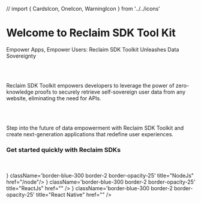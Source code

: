 // import { CardsIcon, OneIcon, WarningIcon } from '../../icons'

# Welcome to Reclaim SDK Tool Kit
<p class='text-blue-300 italic'>Empower Apps, Empower Users: Reclaim SDK Toolkit Unleashes Data Sovereignty</p>
<br></br>

<p class='font-semibold'>Reclaim SDK Toolkit empowers developers to leverage the power of zero-knowledge proofs to securely retrieve self-sovereign user data from any website, eliminating the need for APIs. </p>
<br></br>
<p class='font-semibold'>Step into the future of data empowerment with Reclaim SDK Toolkit and create next-generation applications that redefine user experiences.</p>
 
### Get started quickly with Reclaim SDKs
<div>
<br></br>
<Cards>
    <Card icon={<MakeIcon iconName='node'/>} className='border-blue-300 border-2 border-opacity-25' title="NodeJs" href="/node"/>
    <Card icon={<MakeIcon iconName='reactjs'/>} className='border-blue-300 border-2 border-opacity-25' title="ReactJs" href="" />
    <Card icon={<MakeIcon iconName='react_native'/>} className='border-blue-300 border-2 border-opacity-25' title="React Native" href="" />
</Cards>
</div>